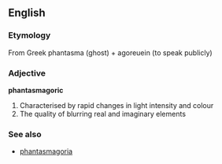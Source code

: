 ==English==
===Etymology===
From Greek phantasma (ghost) + agoreuein (to speak publicly) 

===Adjective===
'''phantasmagoric'''

#Characterised by rapid changes in light intensity and colour
#The quality of blurring real and imaginary elements

===See also===
*[[phantasmagoria]]